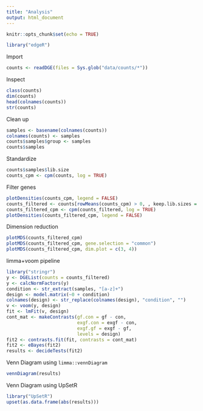 ```yaml
---
title: "Analysis"
output: html_document
---
```


```r
knitr::opts_chunk$set(echo = TRUE)
```

```r
library("edgeR")
```

Import

```r
counts <- readDGE(files = Sys.glob("data/counts/*"))
```

Inspect

```r
class(counts)
dim(counts)
head(colnames(counts))
str(counts)
```

Clean up

```r
samples <- basename(colnames(counts))
colnames(counts) <- samples
counts$samples$group <- samples
counts$samples
```

Standardize

```r
counts$samples$lib.size
counts_cpm <- cpm(counts, log = TRUE)
```

Filter genes

```r
plotDensities(counts_cpm, legend = FALSE)
counts_filtered <- counts[rowMeans(counts_cpm) > 0, , keep.lib.sizes = FALSE]
counts_filtered_cpm <- cpm(counts_filtered, log = TRUE)
plotDensities(counts_filtered_cpm, legend = FALSE)
```

Dimension reduction

```r
plotMDS(counts_filtered_cpm)
plotMDS(counts_filtered_cpm, gene.selection = "common")
plotMDS(counts_filtered_cpm, dim.plot = c(3, 4))
```

limma+voom pipeline

```r
library("stringr")
y <- DGEList(counts = counts_filtered)
y <- calcNormFactors(y)
condition <- str_extract(samples, "[a-z]+")
design <- model.matrix(~0 + condition)
colnames(design) <- str_replace(colnames(design), "condition", "")
v <- voom(y, design)
fit <- lmFit(v, design)
cont_mat <- makeContrasts(gf.con = gf - con,
                          exgf.con = exgf - con,
                          exgf.gf = exgf - gf,
                          levels = design)
fit2 <- contrasts.fit(fit, contrasts = cont_mat)
fit2 <- eBayes(fit2)
results <- decideTests(fit2)
```

Venn Diagram using `limma::vennDiagram`

```r
vennDiagram(results)
```

Venn Diagram using UpSetR

```r
library("UpSetR")
upset(as.data.frame(abs(results)))
```
